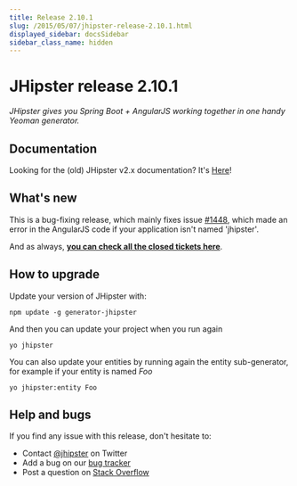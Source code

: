 ```yaml
---
title: Release 2.10.1
slug: /2015/05/07/jhipster-release-2.10.1.html
displayed_sidebar: docsSidebar
sidebar_class_name: hidden
---
```


JHipster release 2.10.1
==================

*JHipster gives you Spring Boot + AngularJS working together in one handy Yeoman generator.*

Documentation
----------

Looking for the (old) JHipster v2.x documentation? It's [Here](https://www.jhipster.tech/documentation-archive/)!

What's new
----------

This is a bug-fixing release, which mainly fixes issue [#1448](https://github.com/jhipster/generator-jhipster/issues/1448), which made an error in the AngularJS code if your application isn't named 'jhipster'.

And as always, __[you can check all the closed tickets here](https://github.com/jhipster/generator-jhipster/issues?q=milestone%3A2.10.1+is%3Aclosed)__.

How to upgrade
------------

Update your version of JHipster with:

```
npm update -g generator-jhipster
```

And then you can update your project when you run again

```
yo jhipster
```

You can also update your entities by running again the entity sub-generator, for example if your entity is named _Foo_

```
yo jhipster:entity Foo
```

Help and bugs
--------------

If you find any issue with this release, don't hesitate to:

- Contact [@jhipster](https://twitter.com/jhipster) on Twitter
- Add a bug on our [bug tracker](https://github.com/jhipster/generator-jhipster/issues?state=open)
- Post a question on [Stack Overflow](http://stackoverflow.com/tags/jhipster/info)
